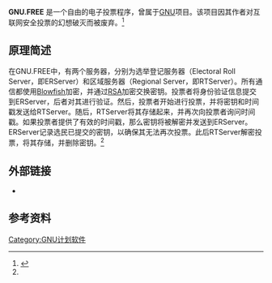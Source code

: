{{Infobox Software
| name                   = GNU.FREE
| author                 = [[Jason_Kitcat|Jason Kitcat]]
| released               = {{release year|1999}}
| programming language   = [[Java|Java]]
| platform               = [[类Unix|类Unix]]系统 和 [[Windows|Windows]]
| genre                  = [[电子投票|电子投票]]
| license                = [[GPL|GPL]]
}}

'''GNU.FREE''' 是一个自由的电子投票程序，曾属于[[GNU|GNU]]项目。该项目因其作者对互联网安全投票的幻想破灭而被废弃。<ref name="x">{{Cite web|url=https://www.gnu.org/software/free/gnufree.html|title=GNU.FREE - GNU Project - Free Software Foundation (FSF)|website=www.gnu.org|accessdate=2020-09-02|archive-date=2019-09-17|archive-url=https://web.archive.org/web/20190917234815/http://www.gnu.org/software/free/gnufree.html|dead-url=no}}</ref>

== 原理简述 ==
在GNU.FREE中，有两个服务器，分别为选举登记服务器（Electoral Roll Server，即ERServer）和区域服务器（Regional Server，即RTServer）。所有通信都使用[[Blowfish|Blowfish]]加密，并通过[[RSA|RSA]]加密交换密钥。投票者将身份验证信息提交到ERServer，后者对其进行验证。然后，投票者开始进行投票，并将密钥和时间戳发送给RTServer。随后，RTServer将其存储起来，并再次向投票者询问时间戳。如果投票者提供了有效的时间戳，那么密钥将被解密并发送到ERServer。ERServer记录选民已提交的密钥，以确保其无法再次投票。此后RTServer解密投票，将其存储，并删除密钥。<ref name="x" />

== 外部链接 ==
* {{Official website}}

== 参考资料 ==
{{Reflist}}

{{GNU}}
[[Category:GNU计划软件|Category:GNU计划软件]]
{{Computer software-stub}}